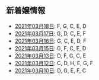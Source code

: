 新着嬢情報
----

- [2021年03月18日](/new/2021-03-18): F, G, C, E, D
- [2021年03月17日](/new/2021-03-17): G, D, C, E, F
- [2021年03月16日](/new/2021-03-16): G, C, E, D, F
- [2021年03月15日](/new/2021-03-15): G, F, C, E, D
- [2021年03月13日](/new/2021-03-13): D, F, G, C, E
- [2021年03月12日](/new/2021-03-12): C, D, H, E, G, F
- [2021年03月10日](/new/2021-03-10): D, G, E, F, C
